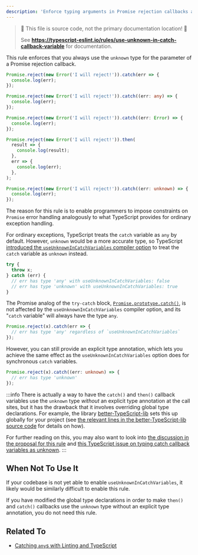 ```yaml
---
description: 'Enforce typing arguments in Promise rejection callbacks as `unknown`.'
---
```



> 🛑 This file is source code, not the primary documentation location! 🛑
>
> See **https://typescript-eslint.io/rules/use-unknown-in-catch-callback-variable** for documentation.

This rule enforces that you always use the `unknown` type for the parameter of a Promise rejection callback.

<Tabs>
<TabItem value="❌ Incorrect">

```ts
Promise.reject(new Error('I will reject!')).catch(err => {
  console.log(err);
});

Promise.reject(new Error('I will reject!')).catch((err: any) => {
  console.log(err);
});

Promise.reject(new Error('I will reject!')).catch((err: Error) => {
  console.log(err);
});

Promise.reject(new Error('I will reject!')).then(
  result => {
    console.log(result);
  },
  err => {
    console.log(err);
  },
);
```

</TabItem>
<TabItem value="✅ Correct">

```ts
Promise.reject(new Error('I will reject!')).catch((err: unknown) => {
  console.log(err);
});
```

</TabItem>
</Tabs>

The reason for this rule is to enable programmers to impose constraints on `Promise` error handling analogously to what TypeScript provides for ordinary exception handling.

For ordinary exceptions, TypeScript treats the `catch` variable as `any` by default. However, `unknown` would be a more accurate type, so TypeScript [introduced the `useUnknownInCatchVariables` compiler option](https://www.typescriptlang.org/docs/handbook/release-notes/typescript-4-4.html#defaulting-to-the-unknown-type-in-catch-variables---useunknownincatchvariables) to treat the `catch` variable as `unknown` instead.

```ts
try {
  throw x;
} catch (err) {
  // err has type 'any' with useUnknownInCatchVariables: false
  // err has type 'unknown' with useUnknownInCatchVariables: true
}
```

The Promise analog of the `try-catch` block, [`Promise.prototype.catch()`](https://developer.mozilla.org/en-US/docs/Web/JavaScript/Reference/Global_Objects/Promise/catch), is not affected by the `useUnknownInCatchVariables` compiler option, and its "`catch` variable" will always have the type `any`.

```ts
Promise.reject(x).catch(err => {
  // err has type 'any' regardless of `useUnknownInCatchVariables`
});
```

However, you can still provide an explicit type annotation, which lets you achieve the same effect as the `useUnknownInCatchVariables` option does for synchronous `catch` variables.

```ts
Promise.reject(x).catch((err: unknown) => {
  // err has type 'unknown'
});
```

:::info
There is actually a way to have the `catch()` and `then()` callback variables use the `unknown` type _without_ an explicit type annotation at the call sites, but it has the drawback that it involves overriding global type declarations.
For example, the library [better-TypeScript-lib](https://github.com/uhyo/better-typescript-lib) sets this up globally for your project (see [the relevant lines in the better-TypeScript-lib source code](https://github.com/uhyo/better-typescript-lib/blob/c294e177d1cc2b1d1803febf8192a4c83a1fe028/lib/lib.es5.d.ts#L635) for details on how).

For further reading on this, you may also want to look into
[the discussion in the proposal for this rule](https://github.com/typescript-eslint/typescript-eslint/issues/7526#issuecomment-1690600813) and [this TypeScript issue on typing catch callback variables as unknown](https://github.com/microsoft/TypeScript/issues/45602).
:::

## When Not To Use It

If your codebase is not yet able to enable `useUnknownInCatchVariables`, it likely would be similarly difficult to enable this rule.

If you have modified the global type declarations in order to make `then()` and `catch()` callbacks use the `unknown` type without an explicit type annotation, you do not need this rule.

## Related To

- [Catching `any`s with Linting and TypeScript](/blog/catching-any)
